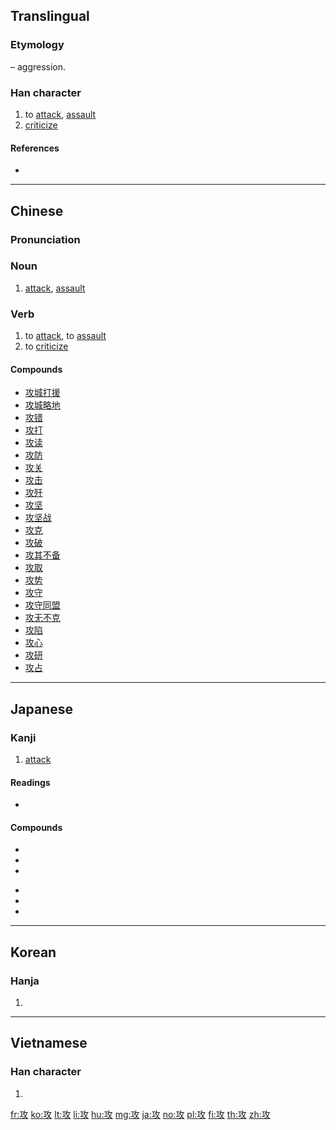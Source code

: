 ==Translingual==
{{stroke order|type=animate}}

===Etymology===
{{Han compound|工|攴|alt2=攵|c1=p|c2=s|ls=psc}} &ndash; aggression.

===Han character===
{{Han char|rn=66|rad=攴|as=03|sn=7|four=18140|canj=MOK|ids=⿰工攵}}

# to [[attack]], [[assault]]
# [[criticize]]

====References====
* {{Han ref|kx=0468.160|dkj=13120|dj=0817.050|hdz=21449.060|uh=653B|ud=25915|bh=A7F0|bd=42992}}

----

==Chinese==
{{zh-forms}}

===Pronunciation===
{{zh-pron
|m=gōng
|c=gung1
|h=pfs=kûng
|mn=kong
|mc=y
|oc=y
|cat=n,v}}

===Noun===
{{zh-noun}}

# [[attack]], [[assault]]

===Verb===
{{zh-verb}}

# to [[attack]], to [[assault]]
# to [[criticize]]

====Compounds====
* [[攻城打援]]
* [[攻城略地]]
* [[攻错]]
* [[攻打]]
* [[攻读]]
* [[攻防]]
* [[攻关]]
* [[攻击]]
* [[攻歼]]
* [[攻坚]]
* [[攻坚战]]
* [[攻克]]
* [[攻破]]
* [[攻其不备]]
* [[攻取]]
* [[攻势]]
* [[攻守]]
* [[攻守同盟]]
* [[攻无不克]]
* [[攻陷]]
* [[攻心]]
* [[攻研]]
* [[攻占]]

----

==Japanese==

===Kanji===
{{ja-kanji|grade=c|rs=攴03}}

# [[attack]]

====Readings====
* {{ja-readings|goon=[[く]] (ku) {{non-joyo-reading}}|kanon=[[こう]] (kō)|kun=[[せめる]] (semeru), [[おさめる]] (osameru)}}

====Compounds====
{{top2}}
* {{ja-r|攻究|こうきゅう}}
* {{ja-r|攻撃|こうげき}}
* {{ja-r|攻勢|こうせい}}
{{mid2}}
* {{ja-r|攻防|こうぼう}}
* {{ja-r|攻略|こうりゃく}}
* {{ja-r|専攻|せんこう}}

{{bottom}}

----

==Korean==

===Hanja===
{{ko-hanja|hangeul=공|eumhun=|rv=gong|mr=kong|y=kong}}

# {{defn|lang=ko|sort=攴03}}

----

==Vietnamese==

===Han character===
{{vi-hantu|[[công]]|rs=攴03}}

# {{defn|lang=vi|sort=攴03}}

[[fr:攻]]
[[ko:攻]]
[[lt:攻]]
[[li:攻]]
[[hu:攻]]
[[mg:攻]]
[[ja:攻]]
[[no:攻]]
[[pl:攻]]
[[fi:攻]]
[[th:攻]]
[[zh:攻]]